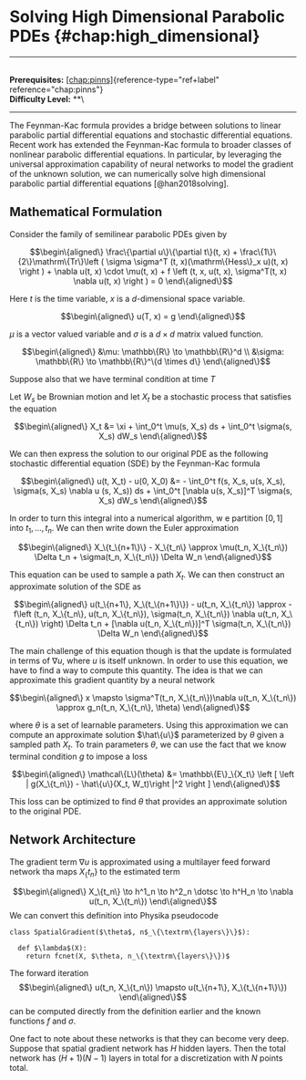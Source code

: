 # Solving High Dimensional Parabolic PDEs  \{#chap:high_dimensional\}

------------------------------------------------------------------------

\
**Prerequisites:**
[\[chap:pinns\]](#chap:pinns)\{reference-type="ref+label"
reference="chap:pinns"\}\
**Difficulty Level:** \*\*\

------------------------------------------------------------------------

The Feynman-Kac formula provides a bridge between solutions to linear
parabolic partial differential equations and stochastic differential
equations. Recent work has extended the Feynman-Kac formula to broader
classes of nonlinear parabolic differential equations. In particular, by
leveraging the universal approximation capability of neural networks to
model the gradient of the unknown solution, we can numerically solve
high dimensional parabolic partial differential equations
[@han2018solving].

## Mathematical Formulation

Consider the family of semilinear parabolic PDEs given by

$$\begin\{aligned\}
    \frac\{\partial u\}\{\partial t\}(t, x) + \frac\{1\}\{2\}\mathrm\{Tr\}\left ( \sigma \sigma^T (t, x)(\mathrm\{Hess\}_x u)(t, x) \right ) + \nabla u(t, x) \cdot \mu(t, x) + f \left (t, x, u(t, x), \sigma^T(t, x) \nabla u(t, x) \right ) = 0 
\end\{aligned\}$$

Here $t$ is the time variable, $x$ is a $d$-dimensional space variable.

$$\begin\{aligned\}
u(T, x) = g
\end\{aligned\}$$

$\mu$ is a vector valued variable and $\sigma$ is a $d \times d$ matrix
valued function.

$$\begin\{aligned\}
    &\mu: \mathbb\{R\} \to \mathbb\{R\}^d \\
    &\sigma: \mathbb\{R\} \to \mathbb\{R\}^\{d \times d\}
\end\{aligned\}$$

Suppose also that we have terminal condition at time $T$

Let $W_s$ be Brownian motion and let $X_t$ be a stochastic process that
satisfies the equation

$$\begin\{aligned\}
    X_t &= \xi + \int_0^t \mu(s, X_s) ds + \int_0^t \sigma(s, X_s) dW_s
\end\{aligned\}$$

We can then express the solution to our original PDE as the following
stochastic differential equation (SDE) by the Feynman-Kac formula

$$\begin\{aligned\}
u(t, X_t) - u(0, X_0) &= - \int_0^t f(s, X_s, u(s, X_s), \sigma(s, X_s) \nabla u (s, X_s)) ds + \int_0^t [\nabla u(s, X_s)]^T \sigma(s, X_s) dW_s
\end\{aligned\}$$

In order to turn this integral into a numerical algorithm, w e partition
$[0, 1]$ into $t_1,\dotsc, t_n$. We can then write down the Euler
approximation

$$\begin\{aligned\}
    X_\{t_\{n+1\}\} - X_\{t_n\} \approx \mu(t_n, X_\{t_n\}) \Delta t_n + \sigma(t_n, X_\{t_n\}) \Delta W_n
\end\{aligned\}$$

This equation can be used to sample a path $X_t$. We can then construct
an approximate solution of the SDE as

$$\begin\{aligned\}
u(t_\{n+1\}, X_\{t_\{n+1\}\}) - u(t_n, X_\{t_n\}) \approx - f\left (t_n, X_\{t_n\}, u(t_n, X_\{t_n\}), \sigma(t_n, X_\{t_n\}) \nabla u(t_n, X_\{t_n\}) \right) \Delta t_n + [\nabla u(t_n, X_\{t_n\})]^T \sigma(t_n, X_\{t_n\}) \Delta W_n
\end\{aligned\}$$

The main challenge of this equation though is that the update is
formulated in terms of $\nabla u$, where $u$ is itself unknown. In order
to use this equation, we have to find a way to compute this quantity.
The idea is that we can approximate this gradient quantity by a neural
network

$$\begin\{aligned\}
    x \mapsto \sigma^T(t_n, X_\{t_n\})\nabla u(t_n, X_\{t_n\}) \approx g_n(t_n, X_\{t_n\}, \theta)
\end\{aligned\}$$

where $\theta$ is a set of learnable parameters. Using this
approximation we can compute an approximate solution $\hat\{u\}$
parameterized by $\theta$ given a sampled path $X_t$. To train
parameters $\theta$, we can use the fact that we know terminal condition
$g$ to impose a loss

$$\begin\{aligned\}
\mathcal\{L\}(\theta) &= \mathbb\{E\}_\{X_t\} \left [ \left | g(X_\{t_n\}) - \hat\{u\}(X_t, W_t)\right |^2 \right ]
\end\{aligned\}$$

This loss can be optimized to find $\theta$ that provides an approximate
solution to the original PDE.

## Network Architecture

The gradient term $\nabla u$ is approximated using a multilayer feed
forward network tha maps $X_\{t_n\}$ to the estimated term

$$\begin\{aligned\}
    X_\{t_n\} \to h^1_n \to h^2_n \dotsc \to h^H_n \to \nabla u(t_n, X_\{t_n\})
\end\{aligned\}$$ We can convert this definition into Physika pseudocode

``` \{.python language="python"\}
class SpatialGradient($\theta$, n$_\{\textrm\{layers\}\}$):

  def $\lambda$(X):
    return fcnet(X, $\theta, n_\{\textrm\{layers\}\})$
```

The forward iteration $$\begin\{aligned\}
u(t_n, X_\{t_n\}) \mapsto u(t_\{n+1\}, X_\{t_\{n+1\}\})
\end\{aligned\}$$ can be computed directly from the definition earlier and
the known functions $f$ and $\sigma$.

One fact to note about these networks is that they can become very deep.
Suppose that spatial gradient network has $H$ hidden layers. Then the
total network has $(H+1)(N-1)$ layers in total for a discretization with
$N$ points total.
